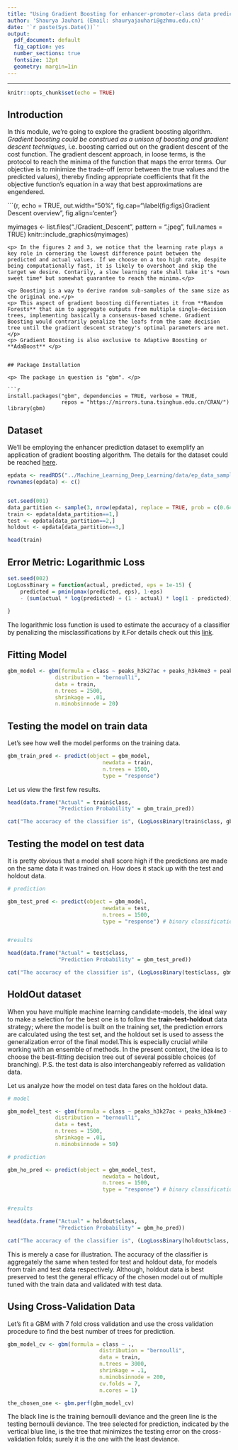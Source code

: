 ```yaml
---
title: "Using Gradient Boosting for enhancer-promoter-class data predictions."
author: 'Shaurya Jauhari (Email: shauryajauhari@gzhmu.edu.cn)'
date: '`r paste(Sys.Date())`'
output:
  pdf_document: default
  fig_caption: yes
  number_sections: true
  fontsize: 12pt
  geometry: margin=1in
---
```


\tableofcontents
\listoffigures

***

```r

knitr::opts_chunk$set(echo = TRUE)

```

## Introduction

<p> In this module, we're going to explore the gradient boosting algorithm. *Gradient boosting could be construed as a unison of boosting and gradient descent techniques*, i.e. boosting carried out on the gradient descent of the cost function.
The gradient descent approach, in loose terms, is the protocol to reach the minima of the function that maps the error terms. Our objective is to minimize the trade-off (error between the true values and the predicted values), thereby finding appropriate coefficients that fit the objective function's equation in a way that best approximations are engendered. </p>


```{r, echo = TRUE, out.width="50%", fig.cap="\\label{fig:figs}Gradient Descent overview", fig.align='center'}

myimages <- list.files("./Gradient_Descent", pattern = ".jpeg", full.names = TRUE)
knitr::include_graphics(myimages)

```
<p> In the figures 2 and 3, we notice that the learning rate plays a key role in cornering the lowest difference point between the predicted and actual values. If we choose on a too high rate, despite being computationally fast, it is likely to overshoot and skip the target we desire. Contarily, a slow learning rate shall take it's *own sweet time* but somewhat guarantee to reach the minima.</p>

<p> Boosting is a way to derive random sub-samples of the same size as the original one.</p>
<p> This aspect of gradient boosting differentiates it from **Random Forests** that aim to aggregate outputs from multiple single-decision trees, implementing basically a consensus-based scheme. Gradient Boosting would contrarily penalize the leafs from the same decision tree until the gradient descent strategy's optimal parameters are met.</p>
<p> Gradient Boosting is also exclusive to Adaptive Boosting or **AdaBoost** </p>


## Package Installation

<p> The package in question is "gbm". </p>

```r

install.packages("gbm", dependencies = TRUE, verbose = TRUE,
                 repos = "https://mirrors.tuna.tsinghua.edu.cn/CRAN/")
library(gbm)

```

## Dataset

<p> We'll be employing the enhancer prediction dataset to exemplify an application of gradient boosting algorithm. The details for the dataset could be reached [here](https://nbviewer.jupyter.org/github/shauryajauhari/Machine_Learning/blob/master/Machine_Learning_Deep_Learning/enhancer_prediction_dataset_protocol.ipynb). </p>

```r

epdata <- readRDS("../Machine_Learning_Deep_Learning/data/ep_data_sample.rds")
rownames(epdata) <- c()


set.seed(001)
data_partition <- sample(3, nrow(epdata), replace = TRUE, prob = c(0.64,0.16,0.2))
train <- epdata[data_partition==1,]
test <- epdata[data_partition==2,]
holdout <- epdata[data_partition==3,]

head(train)

```

## Error Metric: Logarithmic Loss

```r

set.seed(002)
LogLossBinary = function(actual, predicted, eps = 1e-15) {  
    predicted = pmin(pmax(predicted, eps), 1-eps)  
    - (sum(actual * log(predicted) + (1 - actual) * log(1 - predicted))) / length(actual)
    
}
```
<p> The logarithmic loss function is used to estimate the accuracy of a classifier by penalizing the misclassifications by it.For details check out this [link](https://www.r-bloggers.com/making-sense-of-logarithmic-loss/).</p>


## Fitting Model

```r

gbm_model <- gbm(formula = class ~ peaks_h3k27ac + peaks_h3k4me3 + peaks_h3k4me2 + peaks_h3k4me1,
               distribution = "bernoulli",
               data = train,
               n.trees = 2500,
               shrinkage = .01,
               n.minobsinnode = 20)

```

## Testing the model on train data

Let's see how well the model performs on the training data.

```r

gbm_train_pred <- predict(object = gbm_model,
                              newdata = train,
                              n.trees = 1500,
                              type = "response")

```


Let us view the first few results.

```r

head(data.frame("Actual" = train$class, 
                "Prediction Probability" = gbm_train_pred))

```
```r

cat("The accuracy of the classifier is", (LogLossBinary(train$class, gbm_train_pred)*100),"%")

```

## Testing the model on test data

<p> It is pretty obvious that a model shall score high if the predictions are made on the same data it was trained on. How does it stack up with the test and holdout data. </p>


```r

# prediction

gbm_test_pred <- predict(object = gbm_model,
                              newdata = test,
                              n.trees = 1500,
                              type = "response") # binary classification (not regression)


#results

head(data.frame("Actual" = test$class, 
                "Prediction Probability" = gbm_test_pred))

cat("The accuracy of the classifier is", (LogLossBinary(test$class, gbm_test_pred)*100),"%")

```

## HoldOut dataset

<p> When you have multiple machine learning candidate-models, the ideal way to make a selection for the best one is to follow the **train-test-holdout** data strategy; where the model is built on the training set, the prediction errors are calculated using the test set, and the holdout set is used to assess the generalization error of the final model.This is especially crucial while working with an ensemble of methods. In the present context, the idea is to choose the best-fitting decision tree out of several possible choices (of branching). P.S. the test data is also interchangeably referred as validation data. </p>

Let us analyze how the model on test data fares on the holdout data.


```r

# model

gbm_model_test <- gbm(formula = class ~ peaks_h3k27ac + peaks_h3k4me3 + peaks_h3k4me2 + peaks_h3k4me1,
               distribution = "bernoulli",
               data = test,
               n.trees = 1500,
               shrinkage = .01,
               n.minobsinnode = 50)

# prediction

gbm_ho_pred <- predict(object = gbm_model_test,
                              newdata = holdout,
                              n.trees = 1500,
                              type = "response") # binary classification (not regression)


#results

head(data.frame("Actual" = holdout$class, 
                "Prediction Probability" = gbm_ho_pred))

cat("The accuracy of the classifier is", (LogLossBinary(holdout$class, gbm_ho_pred)*100),"%")


```
<p> This is merely a case for illustration. The accuracy of the classifier is aggregately the same when tested for test and holdout data, for models from train and test data respectively. Although, holdout data is best preserved to test the general efficacy of the chosen model out of multiple tuned with the train data and validated with test data. </p> 

## Using Cross-Validation Data

Let's fit a GBM with 7 fold cross validation and use the cross validation procedure to find the best number of trees for prediction.


```r

gbm_model_cv <- gbm(formula = class ~ .,
                             distribution = "bernoulli",
                             data = train,
                             n.trees = 3000,
                             shrinkage = .1,
                             n.minobsinnode = 200, 
                             cv.folds = 7,
                             n.cores = 1)

the_chosen_one <- gbm.perf(gbm_model_cv)

```

<p> The black line is the training bernoulli deviance and the green line is the testing bernoulli deviance. The tree selected for prediction, indicated by the vertical blue line, is the tree that minimizes the testing error on the cross-validation folds; surely it is the one with the least deviance. </p>
